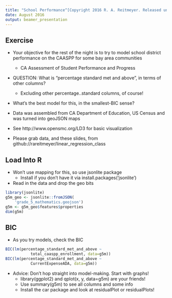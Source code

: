 ```yaml
---
title: "School Performance^[Copyright 2016 R. A. Reitmeyer. Released under Creative Commons CC-BY 4.0 license.]"
date: August 2016
output: beamer_presentation
---
```


## Exercise

* Your objective for the rest of the night is to try to model
  school district performance on the CAASPP for some bay area
  communities
    * CA Assessment of Student Performance and Progress
  
* QUESTION: What is "percentage standard met and above", 
   in terms of other columns?
    - Excluding other percentage..standard columns, of course!
    
* What's the best model for this, in the smallest-BIC sense?

* Data was assembled from CA Department of Education, US Census
  and was turned into geoJSON maps
  
* See http://www.opensmc.org/LD3 for basic visualization

* Please grab data, and these slides, from 
  github://rareitmeyer/linear_regression_class


## Load Into R

* Won't use mapping for this, so use jsonlite package
    * Install if you don't have it via install.packages('jsonlite')
   
* Read in the data and drop the geo bits
```r
library(jsonlite)
g5m_geo <- jsonlite::fromJSON(
    'grade_5_mathematics.geojson')
g5m <- g5m_geo$features$properties
dim(g5m)
```

## BIC

* As you try models, check the BIC

```r
BIC(lm(percentage_standard_met_and_above ~ 
           total_caaspp_enrollment, data=g5m))
BIC(lm(percentage_standard_met_and_above ~ 
           CurrentExpenseADA, data=g5m))
```

* Advice: Don't hop straight into model-making. Start with graphs!
    * library(ggplot2) and qplot(x, y, data=g5m) are your friends!
    * Use summary(g5m) to see all columns and some info
    * Install the car package and look at residualPlot or residualPlots!



